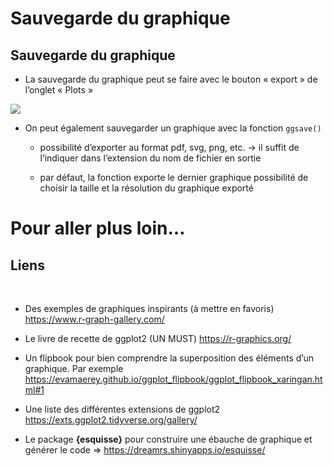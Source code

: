 # Sauvegarde du graphique {.backgroundTitre}

## Sauvegarde du graphique

-   La sauvegarde du graphique peut se faire avec le bouton « export » de l'onglet « Plots »

![](img/clipboard-sauvegarde1.png){fig-align="center"}

-   On peut également sauvegarder un graphique avec la fonction `ggsave()`  

    -   possibilité d'exporter au format pdf, svg, png, etc. → il suffit de l'indiquer dans l'extension du nom de fichier en sortie

    -   par défaut, la fonction exporte le dernier graphique possibilité de choisir la taille et la résolution du graphique exporté

# Pour aller plus loin… {.backgroundTitre}

## Liens

<br>

-   Des exemples de graphiques inspirants (à mettre en favoris) <https://www.r-graph-gallery.com/>

-   Le livre de recette de ggplot2 (UN MUST) <https://r-graphics.org/>

-   Un flipbook pour bien comprendre la superposition des éléments d'un graphique. Par exemple <https://evamaerey.github.io/ggplot_flipbook/ggplot_flipbook_xaringan.html#1>

-   Une liste des différentes extensions de ggplot2 <https://exts.ggplot2.tidyverse.org/gallery/>

-   Le package **{esquisse}** pour construire une ébauche de graphique et générer le code => <https://dreamrs.shinyapps.io/esquisse/>

